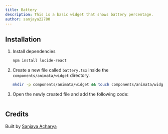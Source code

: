 ```yaml
---
title: Battery
description: This is a basic widget that shows battery percentage.
author: sanjaya22780
---
```


<ComponentPreview name="widget-battery--docs" />

## Installation

1. Install dependencies

   ```bash
   npm install lucide-react
   ```

2. Create a new file called `battery.tsx` inside the `components/animata/widget` directory.

   ```bash
   mkdir -p components/animata/widget && touch components/animata/widget/battery.tsx
   ```

3. Open the newly created file and add the following code:

```jsx file=<rootDir>/animata/widget/battery.tsx

```

## Credits

Built by [Sanjaya Acharya](https://github.com/acharya-sanjaya)
